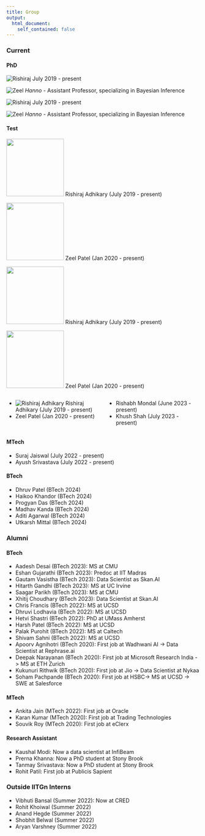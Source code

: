 ```yaml
---
title: Group
output:
  html_document:
    self_contained: false
---
```


### Current

#### PhD 

::: {layout-ncol=4}
![Rishiraj](https://rishi-a.github.io/images/RISHIRAJ.jpg)
July 2019 - present

![Zeel](https://patel-zeel.github.io/images/profile_crop.png)
*Hanno* - Assistant Professor, specializing in Bayesian Inference

![Rishiraj](https://rishi-a.github.io/images/RISHIRAJ.jpg)
July 2019 - present

![Zeel](https://patel-zeel.github.io/images/profile_crop.png)
*Hanno* - Assistant Professor, specializing in Bayesian Inference

:::

#### Test

::: {layout-ncol=4}
<img src="https://rishi-a.github.io/images/RISHIRAJ.jpg" class="cropped-image">
Rishiraj Adhikary (July 2019 - present)

<img src="https://patel-zeel.github.io/images/profile_crop.png" class="cropped-image">
Zeel Patel (Jan 2020 - present)

<img src="https://rishi-a.github.io/images/RISHIRAJ.jpg" class="cropped-image">
Rishiraj Adhikary (July 2019 - present)

<img src="https://patel-zeel.github.io/images/profile_crop.png" class="cropped-image">
Zeel Patel (Jan 2020 - present)

:::

<style>
.cropped-image {
  width: 150px; /* Set the desired width */
  height: 150px; /* Set the desired height */
  object-fit: cover; /* Maintain aspect ratio and cover the entire container */
}
</style>

::: columns
::: {.column width="50%"}

- ![Rishiraj Adhikary](https://rishi-a.github.io/images/RISHIRAJ.jpg) Rishiraj Adhikary (July 2019 - present)
- Zeel Patel (Jan 2020 - present)
:::

::: {.column width="50%"}
- Rishabh Mondal (June 2023 - present)
- Khush Shah (July 2023 - present)


:::
:::


#### MTech

::: {layout-ncol=2}

- Suraj Jaiswal (July 2022 - present)
- Ayush Srivastava (July 2022 - present)

:::

#### BTech

::: {layout-ncol=2}

- Dhruv Patel (BTech 2024)
- Haikoo Khandor (BTech 2024)
- Progyan Das (BTech 2024)
- Madhav Kanda (BTech 2024)
- Aditi Agarwal (BTech 2024)
- Utkarsh Mittal (BTech 2024)

:::


### Alumni


#### BTech

- Aadesh Desai (BTech 2023): MS at CMU
- Eshan Gujarathi (BTech 2023): Predoc at IIT Madras
- Gautam Vasistha (BTech 2023): Data Scientist as Skan.AI
- Hitarth Gandhi (BTech 2023): MS at UC Irvine
- Saagar Parikh (BTech 2023): MS at CMU
- Xhitij Choudhary (BTech 2023): Data Scientist at Skan.AI
- Chris Francis (BTech 2022): MS at UCSD
- Dhruvi Lodhavia (BTech 2022): MS at UCSD
- Hetvi Shastri (BTech 2022): PhD at UMass Amherst
- Harsh Patel (BTech 2022): MS at UCSD
- Palak Purohit (BTech 2022): MS at Caltech
- Shivam Sahni (BTech 2022): MS at UCSD
- Apoorv Agnihotri (BTech 2020): First job at Wadhwani AI -> Data Scientist at Rephrase.ai
- Deepak Narayanan (BTech 2020): First job at Microsoft Research India -> MS at ETH Zurich
- Kukunuri Rithwik (BTech 2020): First job at Jio -> Data Scientist at Nykaa
- Soham Pachpande (BTech 2020): First job at  HSBC-> MS at UCSD -> SWE at Salesforce

#### MTech

- Ankita Jain (MTech 2022): First job at Oracle
- Karan Kumar (MTech 2020): First job at Trading Technologies
- Souvik Roy (MTech 2020): First job at eClerx

#### Research Assistant

- Kaushal Modi: Now a data scientist at InfiBeam
- Prerna Khanna: Now a PhD student at Stony Brook
- Tanmay Srivastava: Now a PhD student at Stony Brook
- Rohit Patil: First job at Publicis Sapient

### Outside IITGn Interns

- Vibhuti Bansal (Summer 2022): Now at CRED
- Rohit Khoiwal (Summer 2022)
- Anand Hegde (Summer 2022)
- Shobhit Belwal (Summer 2022)
- Aryan Varshney (Summer 2022) 
